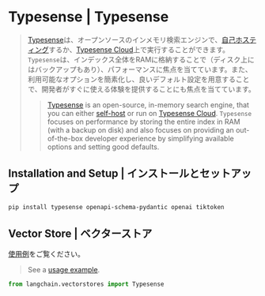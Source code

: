 # Typesense | Typesense

> [Typesense](https://typesense.org)は、オープンソースのインメモリ検索エンジンで、[自己ホスティング](https://typesense.org/docs/guide/install-typesense#option-2-local-machine-self-hosting)するか、[Typesense Cloud](https://cloud.typesense.org/)上で実行することができます。`Typesense`は、インデックス全体をRAMに格納することで（ディスク上にはバックアップもあり）、パフォーマンスに焦点を当てています。また、利用可能なオプションを簡素化し、良いデフォルト設定を用意することで、開発者がすぐに使える体験を提供することにも焦点を当てています。
>
> > [Typesense](https://typesense.org) is an open-source, in-memory search engine, that you can either
> > [self-host](https://typesense.org/docs/guide/install-typesense#option-2-local-machine-self-hosting) or run
> > on [Typesense Cloud](https://cloud.typesense.org/).
> > `Typesense` focuses on performance by storing the entire index in RAM (with a backup on disk) and also
> > focuses on providing an out-of-the-box developer experience by simplifying available options and setting good defaults.

## Installation and Setup | インストールとセットアップ

```bash
pip install typesense openapi-schema-pydantic openai tiktoken
```

## Vector Store | ベクターストア

[使用例](/docs/integrations/vectorstores/typesense)をご覧ください。

> See a [usage example](/docs/integrations/vectorstores/typesense).

```python
from langchain.vectorstores import Typesense
```
